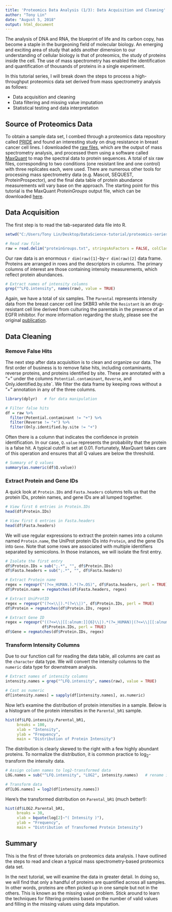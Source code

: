 ---
title: 'Proteomics Data Analysis (1/3): Data Acquisition and Cleaning'
author: "Tony Lin"
date: "August 5, 2018"
output: html_document
---

The analysis of DNA and RNA, the blueprint of life and its carbon copy, has become a staple in the burgeoning field of molecular biology. An emerging and exciting area of study that adds another dimension to our understanding of cellular biology is that of proteomics, the study of proteins inside the cell. The use of mass spectrometry has enabled the identification and quantification of thousands of proteins in a single experiment. 

In this tutorial series, I will break down the steps to process a high-throughput proteomics data set derived from mass spectrometry analysis as follows: 

+ Data acquisition and cleaning
+ Data filtering and missing value imputation
+ Statistical testing and data interpretation


## Source of Proteomics Data

To obtain a sample data set, I combed through a proteomics data repository called [PRIDE](https://www.ebi.ac.uk/pride/archive/simpleSearch) and found an interesting study on drug resistance in breast cancer cell lines. I downloaded the [raw files](https://www.ebi.ac.uk/pride/archive/projects/PXD002057/files), which are the output of mass spectrometry analysis, and processed them using a software called [MaxQuant](http://www.biochem.mpg.de/5111795/maxquant) to map the spectral data to protein sequences. A total of six raw files, corresponding to two conditions (one resistant line and one control) with three replicates each, were used. There are numerous other tools for processing mass spectrometry data (e.g. Mascot, SEQUEST, ProteinProspector), and the final data table of protein abundance measurements will vary base on the approach. The starting point for this tutorial is the MaxQuant *ProteinGroups* output file, which can be downloaded [here](https://ucsf.box.com/s/1wt4hjdt3yq9g8fcs8oam1btg66dzt54).


## Data Acquisition

The first step is to read the tab-separated data file into R.

```{r echo=FALSE}
setwd("C:/Users/Tony Lin/Desktop/DataScience-tutorial/proteomics-series/")
```

```{r}
# Read raw file
raw = read.delim("proteinGroups.txt", stringsAsFactors = FALSE, colClasses = "character")
```

Our raw data is an enormous `r dim(raw)[1]`-by-`r dim(raw)[2]` data frame. Proteins are arranged in rows and the descriptors in columns. The primary columns of interest are those containing intensity measurements, which reflect protein abundances.

```{r}
# Extract names of intensity columns
grep("^LFQ.intensity", names(raw), value = TRUE)
```

Again, we have a total of six samples. The `Parental` represents intensity data from the breast cancer cell line SKBR3 while the `Resistant` is an drug-resistant cell line derived from culturing the parentals in the presence of an EGFR inhibitor. For more information regarding the study, please see the original [publication](http://europepmc.org/abstract/MED/26883193).


## Data Cleaning

### Remove False Hits

The next step after data acquisition is to clean and organize our data. The first order of business is to remove false hits, including contaminants, reverse proteins, and proteins identified by site. These are annotated with a "+" under the columns `Potential.contaminant`, `Reverse`, and Only.identified.by.site`. We filter the data frame by keeping rows without a "+" annotation in any of the three columns.

```{r message=FALSE, warning=FALSE}
library(dplyr)   # for data manipulation

# Filter false hits
df = raw %>%
  filter(Potential.contaminant != "+") %>%
  filter(Reverse != "+") %>%
  filter(Only.identified.by.site != "+")
```

Often there is a column that indicates the confidence in protein identification. In our case, `Q.value` represents the probability that the protein is a false hit. A typical cutoff is set at 0.01. Fortunately, MaxQuant takes care of this operation and ensures that all Q values are below the threshold.

```{r}
# Summary of Q values
summary(as.numeric(df$Q.value))
```

### Extract Protein and Gene IDs

A quick look at `Protein.IDs` and `Fasta.headers` columns tells us that the protein IDs, protein names, and gene IDs are all lumped together.

```{r}
# View first 6 entries in Protein.IDs
head(df$Protein.IDs)

# View first 6 entries in Fasta.headers
head(df$Fasta.headers)
```

We will use regular expressions to extract the protein names into a column named `Protein.name`, the UniProt protein IDs into `Protein`, and the gene IDs into `Gene`. Note that some rows are associated with multiple identifiers separated by semicolons. In those instances, we will isolate the first entry.

```{r}
# Isolate the first entry
df$Protein.IDs = sub(";.*", "", df$Protein.IDs)
df$Fasta.headers = sub(";.*", "", df$Fasta.headers)

# Extract Protein name
regex = regexpr("(?<=_HUMAN.).*(?=.OS)", df$Fasta.headers, perl = TRUE)
df$Protein.name = regmatches(df$Fasta.headers, regex)

# Extract UniProtID
regex = regexpr("(?<=\\|).*(?=\\|)", df$Protein.IDs, perl = TRUE)
df$Protein = regmatches(df$Protein.IDs, regex)

# Extract Gene ID
regex = regexpr("((?<=\\|[[:alnum:]]{6}\\|).*(?=_HUMAN)|(?<=\\|[[:alnum:]]{10}\\|).*(?=_HUMAN))",
                df$Protein.IDs, perl = TRUE)
df$Gene = regmatches(df$Protein.IDs, regex)
```


### Transform Intensity Columns

Due to our function call for reading the data table, all columns are cast as the `character` data type. We will convert the intensity columns to the `numeric` data type for downstream analysis.

```{r}
# Extract names of intensity columns
intensity.names = grep("^LFQ.intensity", names(raw), value = TRUE)

# Cast as numeric
df[intensity.names] = sapply(df[intensity.names], as.numeric)
```

Now let's examine the distribution of protein intensities in a sample. Below is a histogram of the protein intensities in the `Parental_bR1` sample.

```{r echo=FALSE}
hist(df$LFQ.intensity.Parental_bR1,
     breaks = 100,
     xlab = "Intensity",
     ylab = "Frequency",
     main = "Distribution of Protein Intensity")
```

The distribution is clearly skewed to the right with a few highly abundant proteins. To normalize the distribution, it is common practice to log<sub>2</sub>-transform the intensity data.

```{r}
# Assign column names to log2-transformed data
LOG.names = sub("^LFQ.intensity", "LOG2", intensity.names)   # rename intensity columns

# Transform data
df[LOG.names] = log2(df[intensity.names])
```

Here's the transformed distribution on `Parental_bR1` (much better!):

```{r echo=FALSE}
hist(df$LOG2.Parental_bR1,
     breaks = 30,
     xlab = bquote(log[2]~"( Intensity )"),
     ylab = "Frequency",
     main = "Distribution of Transformed Protein Intensity")
```


## Summary

This is the first of three tutorials on proteomics data analysis. I have outlined the steps to read and clean a typical mass spectrometry-based proteomics data set. 

In the next tutorial, we will examine the data in greater detail. In doing so, we will find that only a handful of proteins are quantified across all samples. In other words, proteins are often picked up in one sample but not in the others. This is known as the missing value problem. Stick around to learn the techniques for filtering proteins based on the number of valid values and filling in the missing values using data imputation.
